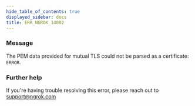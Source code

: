 ```yaml
---
hide_table_of_contents: true
displayed_sidebar: docs
title: ERR_NGROK_14002
---
```


### Message

The PEM data provided for mutual TLS could not be parsed as a certificate: `ERROR`.

### Further help

If you're having trouble resolving this error, please reach out to [support@ngrok.com](mailto:support@ngrok.com?subject=Help%20with%20ERR_NGROK_14002)
